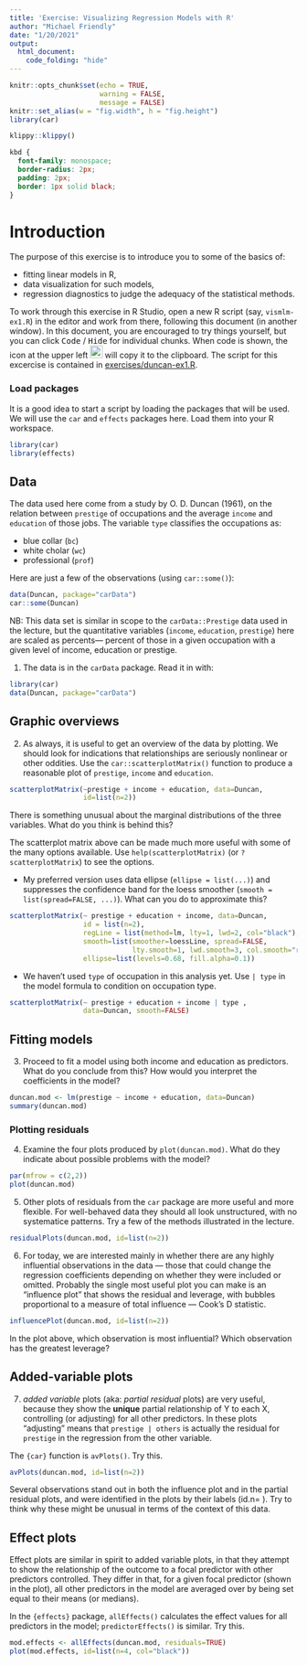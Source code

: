 ```yaml
---
title: 'Exercise: Visualizing Regression Models with R'
author: "Michael Friendly"
date: "1/20/2021"
output: 
  html_document:
    code_folding: "hide"
---
```


```r
knitr::opts_chunk$set(echo = TRUE, 
                      warning = FALSE,
                      message = FALSE)
knitr::set_alias(w = "fig.width", h = "fig.height")
library(car)
```

```r
klippy::klippy()
```

```css
kbd {
  font-family: monospace;
  border-radius: 2px;
  padding: 2px;
  border: 1px solid black;
}
```

# Introduction

The purpose of this exercise is to introduce you to some of the basics of:

* fitting linear models in R,
* data visualization for such models,
* regression diagnostics to judge the adequacy of the statistical methods.

To work through this exercise in R Studio, open a new R script (say, `vismlm-ex1.R`) in the editor and work from there,
following this document (in another window).  In this document, you are encouraged to try things yourself, 
but you can click <kbd>Code</kbd> / <kbd>Hide</kbd> for individual chunks. When code is shown, the icon at the upper left <img src="clipboard.png" height=22 width=22> will copy it to the clipboard.
The script for this excercise is contained in 
[exercises/duncan-ex1.R](exercises/duncan-reg.R). 

### Load packages

It is a good idea to start a script by loading the packages that will be used. We will use the
`car` and `effects` packages here.  Load them into your R workspace.

```r
library(car)
library(effects)
```


## Data

The data used here come from a study by O. D. Duncan (1961), on the relation between `prestige`
of occupations and the average `income` and `education` of those jobs. The variable
`type` classifies the occupations as: 

* blue collar (`bc`)
* white cholar (`wc`)
* professional (`prof`)

Here are just a few of the observations (using `car::some()`):

```r
data(Duncan, package="carData")
car::some(Duncan)
```

NB: This data set is similar in scope to the `carData::Prestige` data used in the lecture, but
the quantitative variables (`income`, `education`, `prestige`) here are scaled as percents---
percent of those in a given occupation with a given level of income, education or prestige.


  1. The data is in the `carData` package. Read it in with:
```r
library(car)
data(Duncan, package="carData")
```

## Graphic overviews

  2. As always, it is useful to get an overview of the data by plotting.  We should look for indications that relationships are seriously nonlinear or other oddities. Use the `car::scatterplotMatrix()` function to produce a reasonable plot of `prestige`, `income` and `education`.
```r
scatterplotMatrix(~prestige + income + education, data=Duncan, 
                  id=list(n=2))
```

There is something unusual about the marginal distributions of the three variables. What do you think is behind this?

The scatterplot matrix above can be made much more useful with some of the many options available.
Use `help(scatterplotMatrix)` (or `?scatterplotMatrix`) to see the options.

* My preferred version uses data ellipse (`ellipse = list(...)`) and suppresses the confidence band for the loess smoother (`smooth = list(spread=FALSE, ...)`). What can you do to approximate this?

```r
scatterplotMatrix(~ prestige + education + income, data=Duncan,
                  id = list(n=2),
                  regLine = list(method=lm, lty=1, lwd=2, col="black"),
                  smooth=list(smoother=loessLine, spread=FALSE,
                              lty.smooth=1, lwd.smooth=3, col.smooth="red"),
                  ellipse=list(levels=0.68, fill.alpha=0.1))

```

* We haven't used `type` of occupation in this analysis yet. Use `| type` in the model formula
to condition on occupation type.

```r
scatterplotMatrix(~ prestige + education + income | type ,
                  data=Duncan, smooth=FALSE)
```


## Fitting models

  3.	Proceed to fit a model using both income and education as predictors.  What do you conclude from this? How would you interpret the coefficients in the model?

```r
duncan.mod <- lm(prestige ~ income + education, data=Duncan)
summary(duncan.mod)
```

### Plotting residuals

  4.	Examine the four plots produced by `plot(duncan.mod)`.  What do they indicate about possible problems with the model? 
  
```r
par(mfrow = c(2,2))
plot(duncan.mod)
```

  5. Other plots of residuals from the `car` package are more useful and more flexible.  For well-behaved data they should all look unstructured, with no systematice patterns.  Try a few of the methods illustrated in the lecture.

```r
residualPlots(duncan.mod, id=list(n=2))
```


<!-- These all look fairly OK.  The "Scale-Location" plot shown earlier does not -->

<!-- ```{r} -->
<!-- spreadLevelPlot(duncan.mod) -->
<!-- ``` -->




  6.	For today, we are interested mainly in whether there are any highly influential observations in the data --– those that could change the regression coefficients depending on whether they were included or omitted.  Probably the single most useful plot you can make is an “influence plot” that shows the residual and leverage, with bubbles proportional to a measure of total influence –-- Cook’s D statistic.

```r
influencePlot(duncan.mod, id=list(n=2))
```

In the plot above, which observation is most influential? Which observation has the greatest leverage?

## Added-variable plots

  7. *added variable* plots	(aka: *partial residual* plots) are very useful, because they show the **unique** partial relationship of Y to each X, controlling (or adjusting) for all other predictors. In these plots "adjusting" means that `prestige | others` is actually the residual for `prestige` in the regression from the other variable.

The `{car}` function is `avPlots()`.  Try this.

```r
avPlots(duncan.mod, id=list(n=2))
```

Several observations stand out in both the influence plot and in the partial residual plots, and were identified in the plots by their labels (id.n= ).  Try to think why these might be unusual in terms of the context of this data.

## Effect plots

Effect plots are similar in spirit to added variable plots, in that they attempt to show the relationship of
the outcome to a focal predictor with other predictors controlled.
They differ in that, for a given focal predictor (shown in the plot), all other predictors in the model
are averaged over by being set equal to their means (or medians).

In the `{effects}` package, `allEffects()` calculates the effect values for all predictors in the model;
`predictorEffects()` is similar. Try this.


```r
mod.effects <- allEffects(duncan.mod, residuals=TRUE)
plot(mod.effects, id=list(n=4, col="black"))
```

  